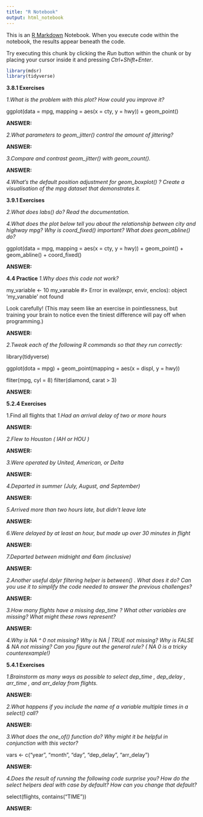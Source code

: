 ```yaml
---
title: "R Notebook"
output: html_notebook
---
```


This is an [R Markdown](http://rmarkdown.rstudio.com) Notebook. When you execute code within the notebook, the results appear beneath the code. 

Try executing this chunk by clicking the *Run* button within the chunk or by placing your cursor inside it and pressing *Ctrl+Shift+Enter*. 

```r
library(mdsr)
library(tidyverse)
```

**3.8.1 Exercises**

*1.What is the problem with this plot? How could you improve it?*

ggplot(data = mpg, mapping = aes(x = cty, y = hwy)) + 
  geom_point()


**ANSWER:**


*2.What parameters to  geom_jitter()  control the amount of jittering?*

**ANSWER:**

*3.Compare and contrast  geom_jitter()  with  geom_count().*

**ANSWER:**

*4.What’s the default position adjustment for  geom_boxplot() ? Create a visualisation of the  mpg  dataset that demonstrates it.*

**3.9.1 Exercises**


*2.What does  labs()  do? Read the documentation.*


*4.What does the plot below tell you about the relationship between city and highway mpg? Why is  coord_fixed()  important? What does  geom_abline()  do?*

ggplot(data = mpg, mapping = aes(x = cty, y = hwy)) +
  geom_point() + 
  geom_abline() +
  coord_fixed()


**ANSWER:**

**4.4 Practice**
*1.Why does this code not work?*

my_variable <- 10
my_varıable
#> Error in eval(expr, envir, enclos): object 'my_varıable' not found

Look carefully! (This may seem like an exercise in pointlessness, but training your brain to notice even the tiniest difference will pay off when programming.)

**ANSWER:**

*2.Tweak each of the following R commands so that they run correctly:*

library(tidyverse)

ggplot(dota = mpg) + 
  geom_point(mapping = aes(x = displ, y = hwy))

fliter(mpg, cyl = 8)
filter(diamond, carat > 3)

**ANSWER:**

**5.2.4 Exercises**

1.Find all flights that
  *1.Had an arrival delay of two or more hours*
  
  **ANSWER:**
  
  *2.Flew to Houston ( IAH  or  HOU )*
  
  **ANSWER:**
  
  *3.Were operated by United, American, or Delta*
  
  **ANSWER:**
  
  *4.Departed in summer (July, August, and September)*
  
  **ANSWER:**
  
  *5.Arrived more than two hours late, but didn’t leave late*
  
  **ANSWER:**
  
  *6.Were delayed by at least an hour, but made up over 30 minutes in flight*
  
  **ANSWER:**
  
  *7.Departed between midnight and 6am (inclusive)*
  
  **ANSWER:**


*2.Another useful dplyr filtering helper is  between() . What does it do? Can you use it to simplify the code needed to answer the previous challenges?*

**ANSWER:**

*3.How many flights have a missing  dep_time ? What other variables are missing? What might these rows represent?*

**ANSWER:**

*4.Why is  NA ^ 0  not missing? Why is  NA | TRUE  not missing? Why is  FALSE & NA  not missing? Can you figure out the general rule? ( NA * *0  is a tricky* *counterexample!)*



**5.4.1 Exercises**

*1.Brainstorm as many ways as possible to select  dep_time ,  dep_delay ,  arr_time , and  arr_delay  from  flights.*

**ANSWER:**

*2.What happens if you include the name of a variable multiple times in a  select()  call?*

**ANSWER:**

*3.What does the  one_of()  function do? Why might it be helpful in conjunction with this vector?*

vars <- c("year", "month", "day", "dep_delay", "arr_delay")

**ANSWER:**

*4.Does the result of running the following code surprise you? How do the select helpers deal with case by default? How can you change that default?*

select(flights, contains("TIME"))

**ANSWER:**



